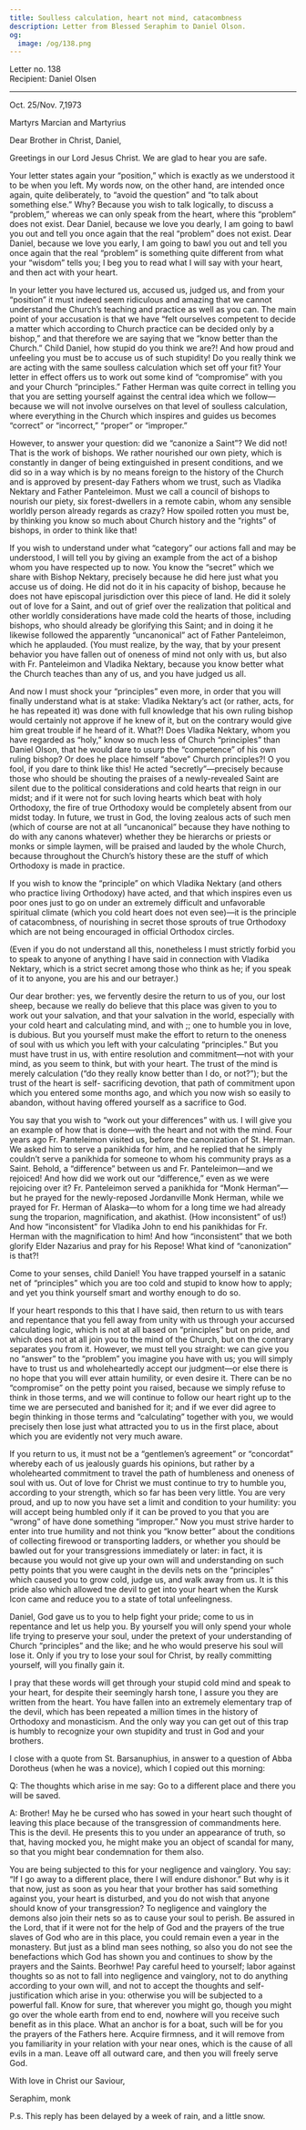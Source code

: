```yaml
---
title: Soulless calculation, heart not mind, catacombness
description: Letter from Blessed Seraphim to Daniel Olson.
og:
  image: /og/138.png
---
```


<div style={{textAlign:'right', fontFamily:'monospace'}}>Letter no. 138</div>
<div style={{textAlign:'left', fontFamily:'monospace'}}>Recipient: Daniel Olsen</div>

---

Oct. 25/Nov. 7,1973

Martyrs Marcian and Martyrius

Dear Brother in Christ, Daniel,

Greetings in our Lord Jesus Christ. We are glad to hear you are safe.

Your letter states again your “position,” which is exactly as we understood it to be when you left. My words now, on the other hand, are intended once again, quite deliberately, to “avoid the question” and “to talk about something else.” Why? Because you wish to talk logically, to discuss a “problem,” whereas we can only speak from the heart, where this “problem” does not exist. Dear Daniel, because we love you dearly, I am going to bawl you out and tell you once again that the real “problem” does not exist. Dear Daniel, because we love you early, I am going to bawl you out and tell you once again that the real “problem” is something quite different from what your “wisdom” tells you; I beg you to read what I will say with your heart, and then act with your heart.

In your letter you have lectured us, accused us, judged us, and from your “position” it must indeed seem ridiculous and amazing that we cannot understand the Church’s teaching and practice as well as you can. The main point of your accusation is that we have “felt ourselves competent to decide a matter which according to Church practice can be decided only by a bishop,” and that therefore we are saying that we “know better than the Church.” Child Daniel, how stupid do you think we are?! And how proud and unfeeling you must be to accuse us of such stupidity! Do you really think we are acting with the same soulless calculation which set off your fit? Your letter in effect offers us to work out some kind of “compromise” with you and your Church “principles.” Father Herman was quite correct in telling you that you are setting yourself against the central idea which we follow—because we will not involve ourselves on that level of soulless calculation, where everything in the Church which inspires and guides us becomes “correct” or “incorrect,” “proper” or “improper.”

However, to answer your question: did we “canonize a Saint”? We did not! That is the work of bishops. We rather nourished our own piety, which is constantly in danger of being extinguished in present conditions, and we did so in a way which is by no means foreign to the history of the Church and is approved by present-day Fathers whom we trust, such as Vladika Nektary and Father Panteleimon. Must we call a council of bishops to nourish our piety, six forest-dwellers in a remote cabin, whom any sensible worldly person already regards as crazy? How spoiled rotten you must be, by thinking you know so much about Church history and the “rights” of bishops, in order to think like that!

If you wish to understand under what “category” our actions fall and may be understood, I will tell you by giving an example from the act of a bishop whom you have respected up to now. You know the “secret” which we share with Bishop Nektary, precisely because he did here just what you accuse us of doing. He did not do it in his capacity of bishop, because he does not have episcopal jurisdiction over this piece of land. He did it solely out of love for a Saint, and out of grief over the realization that political and other worldly considerations have made cold the hearts of those, including bishops, who should already be glorifying this Saint; and in doing it he likewise followed the apparently “uncanonical” act of Father Panteleimon, which he applauded. (You must realize, by the way, that by your present behavior you have fallen out of oneness of mind not only with us, but also with Fr. Panteleimon and Vladika Nektary, because you know better what the Church teaches than any of us, and you have judged us all.

And now I must shock your “principles” even more, in order that you will finally understand what is at stake: Vladika Nektary’s act (or rather, acts, for he has repeated it) was done with full knowledge that his own ruling bishop would certainly not approve if he knew of it, but on the contrary would give him great trouble if he heard of it. What?! Does Vladika Nektary, whom you have regarded as “holy,” know so much less of Church “principles” than Daniel Olson, that he would dare to usurp the “competence” of his own ruling bishop? Or does he place himself “above” Church principles?! О you fool, if you dare to think like this! He acted “secretly”—precisely because those who should be shouting the praises of a newly-revealed Saint are silent due to the political considerations and cold hearts that reign in our midst; and if it were not for such loving hearts which beat with holy Orthodoxy, the fire of true Orthodoxy would be completely absent from our midst today. In future, we trust in God, the loving zealous acts of such men (which of course are not at all “uncanonical” because they have nothing to do with any canons whatever) whether they be hierarchs or priests or monks or simple laymen, will be praised and lauded by the whole Church, because throughout the Church’s history these are the stuff of which Orthodoxy is made in practice.

If you wish to know the “principle” on which Vladika Nektary (and others who practice living Orthodoxy) have acted, and that which inspires even us poor ones just to go on under an extremely difficult and unfavorable spiritual climate (which you cold heart does not even see)—it is the principle of catacombness, of nourishing in secret those sprouts of true Orthodoxy which are not being encouraged in official Orthodox circles.

(Even if you do not understand all this, nonetheless I must strictly forbid you to speak to anyone of anything I have said in connection with Vladika Nektary, which is a strict secret among those who think as he; if you speak of it to anyone, you are his and our betrayer.)

Our dear brother: yes, we fervently desire the return to us of you, our lost sheep, because we really do believe that this place was given to you to work out your salvation, and that your salvation in the world, especially with your cold heart and calculating mind, and with ;; one to humble you in love, is dubious. But you yourself must make the effort to return to the oneness of soul with us which you left with your calculating “principles.” But you must have trust in us, with entire resolution and commitment—not with your mind, as you seem to think, but with your heart. The trust of the mind is merely calculation (“do they really know better than I do, or not?”); but the trust of the heart is self- sacrificing devotion, that path of commitment upon which you entered some months ago, and which you now wish so easily to abandon, without having offered yourself as a sacrifice to God.

You say that you wish to “work out your differences” with us. I will give you an example of how that is done—with the heart and not with the mind. Four years ago Fr. Panteleimon visited us, before the canonization of St. Herman. We asked him to serve a panikhida for him, and he replied that he simply couldn’t serve a panikhida for someone to whom his community prays as a Saint. Behold, a “difference” between us and Fr. Panteleimon—and we rejoiced! And how did we work out our “difference,” even as we were rejoicing over it? Fr. Panteleimon served a panikhida for “Monk Herman”—but he prayed for the newly-reposed Jordanville Monk Herman, while we prayed for Fr. Herman of Alaska—to whom for a long time we had already sung the troparion, magnification, and akathist. (How inconsistent” of us!) And how “inconsistent” for Vladika John to end his panikhidas for Fr. Herman with the magnification to him! And how “inconsistent” that we both glorify Elder Nazarius and pray for his Repose! What kind of “canonization” is that?!

Come to your senses, child Daniel! You have trapped yourself in a satanic net of “principles” which you are too cold and stupid to know how to apply; and yet you think yourself smart and worthy enough to do so.

If your heart responds to this that I have said, then return to us with tears and repentance that you fell away from unity with us through your accursed calculating logic, which is not at all based on “principles” but on pride, and which does not at all join you to the mind of the Church, but on the contrary separates you from it. However, we must tell you straight: we can give you no “answer” to the “problem” you imagine you have with us; you will simply have to trust us and wholeheartedly accept our judgment—or else there is no hope that you will ever attain humility, or even desire it. There can be no “compromise” on the petty point you raised, because we simply refuse to think in those terms, and we will continue to follow our heart right up to the time we are persecuted and banished for it; and if we ever did agree to begin thinking in those terms and “calculating” together with you, we would precisely then lose just what attracted you to us in the first place, about which you are evidently not very much aware.

If you return to us, it must not be a “gentlemen’s agreement” or “concordat” whereby each of us jealously guards his opinions, but rather by a wholehearted commitment to travel the path of humbleness and oneness of soul with us. Out of love for Christ we must continue to try to humble you, according to your strength, which so far has been very little. You are very proud, and up to now you have set a limit and condition to your humility: you will accept being humbled only if it can be proved to you that you are “wrong” of have done something “improper.” Now you must strive harder to enter into true humility and not think you “know better” about the conditions of collecting firewood or transporting ladders, or whether you should be bawled out for your transgressions immediately or later: in fact, it is because you would not give up your own will and understanding on such petty points that you were caught in the devils nets on the “principles” which caused you to grow cold, judge us, and walk away from us. It is this pride also which allowed tne devil to get into your heart when the Kursk Icon came and reduce you to a state of total unfeelingness.

Daniel, God gave us to you to help fight your pride; come to us in repentance and let us help you. By yourself you will only spend your whole life trying to preserve your soul, under the pretext of your understanding of Church “principles” and the like; and he who would preserve his soul will lose it. Only if you try to lose your soul for Christ, by really committing yourself, will you finally gain it.

I pray that these words will get through your stupid cold mind and speak to your heart, for despite their seemingly harsh tone, I assure you they are written from the heart. You have fallen into an extremely elementary trap of the devil, which has been repeated a million times in the history of Orthodoxy and monasticism. And the only way you can get out of this trap is humbly to recognize your own stupidity and trust in God and your brothers.

I close with a quote from St. Barsanuphius, in answer to a question of Abba Dorotheus (when he was a novice), which I copied out this morning:

Q: The thoughts which arise in me say: Go to a different place and there you will be saved.

A: Brother! May he be cursed who has sowed in your heart such thought of leaving this place because of the transgression of commandments here. This is the devil. He presents this to you under an appearance of truth, so that, having mocked you, he might make you an object of scandal for many, so that you might bear condemnation for them also.

You are being subjected to this for your negligence and vainglory. You say: “If I go away to a different place, there I will endure dishonor.” But why is it that now, just as soon as you hear that your brother has said something against you, your heart is disturbed, and you do not wish that anyone should know of your transgression? To negligence and vainglory the demons also join their nets so as to cause your soul to perish. Be assured in the Lord, that if it were not for the help of God and the prayers of the true slaves of God who are in this place, you could remain even a year in the monastery. But just as a blind man sees nothing, so also you do not see the benefactions which God has shown you and continues to show by the prayers and the Saints. Beorhwe! Pay careful heed to yourself; labor against thoughts so as not to fall into negligence and vainglory, not to do anything according to your own will, and not to accept the thoughts and self-justification which arise in you: otherwise you will be subjected to a powerful fall. Know for sure, that wherever you might go, though you might go over the whole earth from end to end, nowhere will you receive such benefit as in this place. What an anchor is for a boat, such will be for you the prayers of the Fathers here. Acquire firmness, and it will remove from you familiarity in your relation with your near ones, which is the cause of all evils in a man. Leave off all outward care, and then you will freely serve God.

With love in Christ our Saviour,

Seraphim, monk

P.s. This reply has been delayed by a week of rain, and a little snow.
